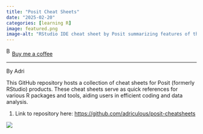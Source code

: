 ```yaml
---
title: "Posit Cheat Sheets"
date: "2025-02-20"
categories: [learning R]
image: featured.png
image-alt: "RStudio IDE cheat sheet by Posit summarizing features of the RStudio interface, including Documents and Apps, Source Editor, Tab Panes, Version Control, Debug Mode, and Package Development, with labeled screenshots and descriptions of key functions and workflows."
---
```


<link href="https://fonts.googleapis.com/css?family=Cookie" rel="stylesheet"><a class="bmc-button" target="_blank" href="https://www.buymeacoffee.com/JoscelinRocha">![Buy me a coffee](https://cdn.buymeacoffee.com/buttons/bmc-new-btn-logo.svg){alt="Buy me a coffee" width="15" height="21"}Buy me a coffee</a>

------------------------------------------------------------------------

By Adri

This GitHub repository hosts a collection of cheat sheets for Posit (formerly RStudio) products. These cheat sheets serve as quick references for various R packages and tools, aiding users in efficient coding and data analysis.

1.  Link to repository here: <https://github.com/adriculous/posit-cheatsheets>

![](featured.png)
